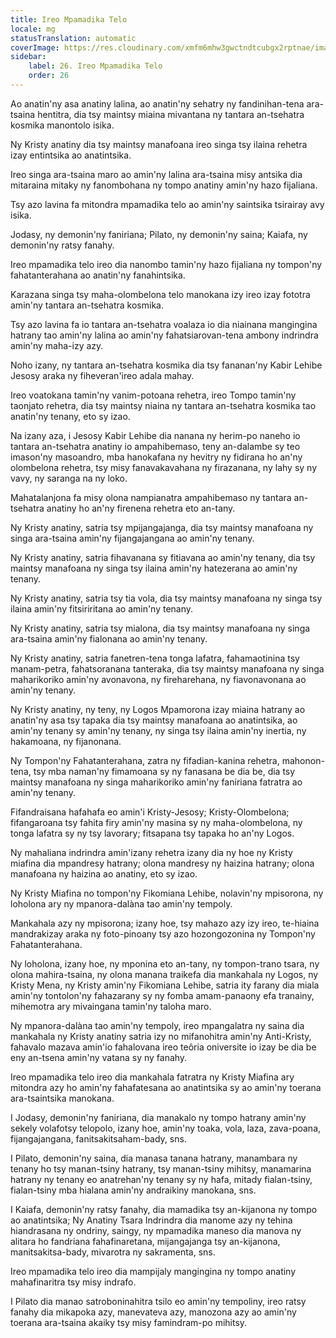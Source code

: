 ```yaml
---
title: Ireo Mpamadika Telo
locale: mg
statusTranslation: automatic
coverImage: https://res.cloudinary.com/xmfm6mhw3gwctndtcubgx2rptnae/image/upload/v1741354419/small_cover_la_gran_rebelion_28716e29d2.webp
sidebar:
    label: 26. Ireo Mpamadika Telo
    order: 26
---
```

Ao anatin'ny asa anatiny lalina, ao anatin'ny sehatry ny fandinihan-tena ara-tsaina hentitra, dia tsy maintsy miaina mivantana ny tantara an-tsehatra kosmika manontolo isika.

Ny Kristy anatiny dia tsy maintsy manafoana ireo singa tsy ilaina rehetra izay entintsika ao anatintsika.

Ireo singa ara-tsaina maro ao amin'ny lalina ara-tsaina misy antsika dia mitaraina mitaky ny fanombohana ny tompo anatiny amin'ny hazo fijaliana.

Tsy azo lavina fa mitondra mpamadika telo ao amin'ny saintsika tsirairay avy isika.

Jodasy, ny demonin'ny faniriana; Pilato, ny demonin'ny saina; Kaiafa, ny demonin'ny ratsy fanahy.

Ireo mpamadika telo ireo dia nanombo tamin'ny hazo fijaliana ny tompon'ny fahatanterahana ao anatin'ny fanahintsika.

Karazana singa tsy maha-olombelona telo manokana izy ireo izay fototra amin'ny tantara an-tsehatra kosmika.

Tsy azo lavina fa io tantara an-tsehatra voalaza io dia niainana mangingina hatrany tao amin'ny lalina ao amin'ny fahatsiarovan-tena ambony indrindra amin'ny maha-izy azy.

Noho izany, ny tantara an-tsehatra kosmika dia tsy fananan'ny Kabir Lehibe Jesosy araka ny fiheveran'ireo adala mahay.

Ireo voatokana tamin'ny vanim-potoana rehetra, ireo Tompo tamin'ny taonjato rehetra, dia tsy maintsy niaina ny tantara an-tsehatra kosmika tao anatin'ny tenany, eto sy izao.

Na izany aza, i Jesosy Kabir Lehibe dia nanana ny herim-po naneho io tantara an-tsehatra anatiny io ampahibemaso, teny an-dalambe sy teo imason'ny masoandro, mba hanokafana ny hevitry ny fidirana ho an'ny olombelona rehetra, tsy misy fanavakavahana ny firazanana, ny lahy sy ny vavy, ny saranga na ny loko.

Mahatalanjona fa misy olona nampianatra ampahibemaso ny tantara an-tsehatra anatiny ho an'ny firenena rehetra eto an-tany.

Ny Kristy anatiny, satria tsy mpijangajanga, dia tsy maintsy manafoana ny singa ara-tsaina amin'ny fijangajangana ao amin'ny tenany.

Ny Kristy anatiny, satria fihavanana sy fitiavana ao amin'ny tenany, dia tsy maintsy manafoana ny singa tsy ilaina amin'ny hatezerana ao amin'ny tenany.

Ny Kristy anatiny, satria tsy tia vola, dia tsy maintsy manafoana ny singa tsy ilaina amin'ny fitsiriritana ao amin'ny tenany.

Ny Kristy anatiny, satria tsy mialona, ​​dia tsy maintsy manafoana ny singa ara-tsaina amin'ny fialonana ao amin'ny tenany.

Ny Kristy anatiny, satria fanetren-tena tonga lafatra, fahamaotinina tsy manam-petra, fahatsoranana tanteraka, dia tsy maintsy manafoana ny singa maharikoriko amin'ny avonavona, ny fireharehana, ny fiavonavonana ao amin'ny tenany.

Ny Kristy anatiny, ny teny, ny Logos Mpamorona izay miaina hatrany ao anatin'ny asa tsy tapaka dia tsy maintsy manafoana ao anatintsika, ao amin'ny tenany sy amin'ny tenany, ny singa tsy ilaina amin'ny inertia, ny hakamoana, ny fijanonana.

Ny Tompon'ny Fahatanterahana, zatra ny fifadian-kanina rehetra, mahonon-tena, tsy mba naman'ny fimamoana sy ny fanasana be dia be, dia tsy maintsy manafoana ny singa maharikoriko amin'ny faniriana fatratra ao amin'ny tenany.

Fifandraisana hafahafa eo amin'i Kristy-Jesosy; Kristy-Olombelona; fifangaroana tsy fahita firy amin'ny masina sy ny maha-olombelona, ​​ny tonga lafatra sy ny tsy lavorary; fitsapana tsy tapaka ho an'ny Logos.

Ny mahaliana indrindra amin'izany rehetra izany dia ny hoe ny Kristy miafina dia mpandresy hatrany; olona mandresy ny haizina hatrany; olona manafoana ny haizina ao anatiny, eto sy izao.

Ny Kristy Miafina no tompon'ny Fikomiana Lehibe, nolavin'ny mpisorona, ny loholona ary ny mpanora-dalàna tao amin'ny tempoly.

Mankahala azy ny mpisorona; izany hoe, tsy mahazo azy izy ireo, te-hiaina mandrakizay araka ny foto-pinoany tsy azo hozongozonina ny Tompon'ny Fahatanterahana.

Ny loholona, ​​izany hoe, ny mponina eto an-tany, ny tompon-trano tsara, ny olona mahira-tsaina, ny olona manana traikefa dia mankahala ny Logos, ny Kristy Mena, ny Kristy amin'ny Fikomiana Lehibe, satria ity farany dia miala amin'ny tontolon'ny fahazarany sy ny fomba amam-panaony efa tranainy, mihemotra ary mivaingana tamin'ny taloha maro.

Ny mpanora-dalàna tao amin'ny tempoly, ireo mpangalatra ny saina dia mankahala ny Kristy anatiny satria izy no mifanohitra amin'ny Anti-Kristy, fahavalo mazava amin'io fahalovana ireo teôria oniversite io izay be dia be eny an-tsena amin'ny vatana sy ny fanahy.

Ireo mpamadika telo ireo dia mankahala fatratra ny Kristy Miafina ary mitondra azy ho amin'ny fahafatesana ao anatintsika sy ao amin'ny toerana ara-tsaintsika manokana.

I Jodasy, demonin'ny faniriana, dia manakalo ny tompo hatrany amin'ny sekely volafotsy telopolo, izany hoe, amin'ny toaka, vola, laza, zava-poana, fijangajangana, fanitsakitsaham-bady, sns.

I Pilato, demonin'ny saina, dia manasa tanana hatrany, manambara ny tenany ho tsy manan-tsiny hatrany, tsy manan-tsiny mihitsy, manamarina hatrany ny tenany eo anatrehan'ny tenany sy ny hafa, mitady fialan-tsiny, fialan-tsiny mba hialana amin'ny andraikiny manokana, sns.

I Kaiafa, demonin'ny ratsy fanahy, dia mamadika tsy an-kijanona ny tompo ao anatintsika; Ny Anatiny Tsara Indrindra dia manome azy ny tehina hiandrasana ny ondriny, saingy, ny mpamadika maneso dia manova ny alitara ho fandriana fahafinaretana, mijangajanga tsy an-kijanona, manitsakitsa-bady, mivarotra ny sakramenta, sns.

Ireo mpamadika telo ireo dia mampijaly mangingina ny tompo anatiny mahafinaritra tsy misy indrafo.

I Pilato dia manao satroboninahitra tsilo eo amin'ny tempoliny, ireo ratsy fanahy dia mikapoka azy, manevateva azy, manozona azy ao amin'ny toerana ara-tsaina akaiky tsy misy famindram-po mihitsy.

